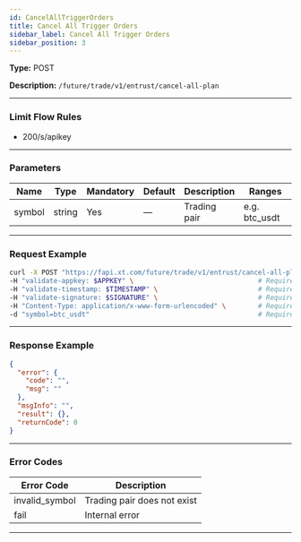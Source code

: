```yaml
---
id: CancelAllTriggerOrders
title: Cancel All Trigger Orders
sidebar_label: Cancel All Trigger Orders
sidebar_position: 3
---
```


**Type:** POST

**Description:** `/future/trade/v1/entrust/cancel-all-plan`

---

### Limit Flow Rules

- 200/s/apikey

---

### Parameters

| Name   | Type   | Mandatory | Default | Description  | Ranges        |
| ------ | ------ | --------- | ------- | ------------ | ------------- |
| symbol | string | Yes       | —       | Trading pair | e.g. btc_usdt |

---

### Request Example

```bash title="cURL"
curl -X POST "https://fapi.xt.com/future/trade/v1/entrust/cancel-all-plan" \
-H "validate-appkey: $APPKEY" \                               # Required
-H "validate-timestamp: $TIMESTAMP" \                         # Required
-H "validate-signature: $SIGNATURE" \                         # Required
-H "Content-Type: application/x-www-form-urlencoded" \        # Required
-d "symbol=btc_usdt"                                          # Required
```

---

### Response Example

```json title="Response"
{
  "error": {
    "code": "",
    "msg": ""
  },
  "msgInfo": "",
  "result": {},
  "returnCode": 0
}
```

---

### Error Codes

| Error Code     | Description                 |
| -------------- | --------------------------- |
| invalid_symbol | Trading pair does not exist |
| fail           | Internal error              |

---
